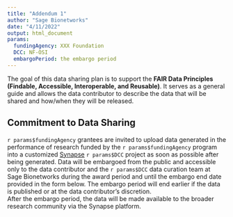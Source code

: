```yaml
---
title: "Addendum 1"
author: "Sage Bionetworks"
date: "4/11/2022"
output: html_document
params: 
  fundingAgency: XXX Foundation
  DCC: NF-OSI
  embargoPeriod: the embargo period
---
```


The goal of this data sharing plan is to support the **FAIR Data Principles (Findable, Accessible, Interoperable, and Reusable)**. 
It serves as a general guide and allows the data contributor to describe the data that will be shared and how/when they will be released.

## Commitment to Data Sharing

`r params$fundingAgency` grantees are invited to upload data generated in the performance of research funded by the `r params$fundingAgency` program into a customized [Synapse](https://www.synapse.org/) `r params$DCC` project as soon as possible after being generated. 
Data will be embargoed from the public and accessible only to the data contributor and the `r params$DCC` data curation team at Sage Bionetworks during the award period and until the embargo end date provided in the form below. 
The embargo period will end earlier if the data is published or at the data contributor’s discretion.  
After the embargo period, the data will be made available to the broader research community via the Synapse platform.
